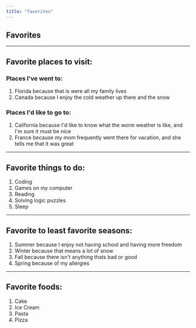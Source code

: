 ```yaml
---
title: "favorites"
---
```


<Nav act={3} />
<Head> 
    <title>rayyansaidi.com</title>
    <html lang="en" />
</Head>

# Favorites

---
## Favorite places to visit:
### Places I've went to:
1. Florida because that is were all my family lives
2. Canada because I enjoy the cold weather up there and the snow
### Places I'd like to go to:
1. California because I'd like to know what the worm weather is like, and I'm sure it must be nice
2. France because my mom frequently went there for vacation, and she tells me that it was great

---
## Favorite things to do:
1. Coding
2. Games on my computer
3. Reading
4. Solving logic puzzles
5. Sleep

---
## Favorite to least favorite seasons:
1. Summer because I enjoy not having school and having more freedom
2. Winter because that means a lot of snow
3. Fall because there isn't anything thats bad or good
4. Spring because of my allergies

---
## Favorite foods:
1. Cake
2. Ice Cream
3. Pasta
4. Pizza
